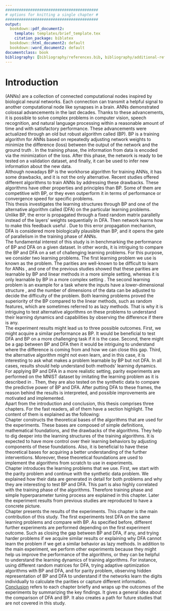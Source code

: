 ```yaml
---
#########################################
# options for knitting a single chapter #
#########################################
output:
  bookdown::pdf_document2:
    template: templates/brief_template.tex
    citation_package: biblatex
  bookdown::html_document2: default
  bookdown::word_document2: default
documentclass: book
bibliography: [bibliography/references.bib, bibliography/additional-references.bib]
---
```


# Introduction {.unnumbered}

```{=tex}
\adjustmtc
\markboth{Introduction}{}
```
\textbf{Artificial neural networks} (ANNs) are a collection of connected computational nodes inspired by biological neural networks. Each connection can transmit a helpful signal to another computational node like synapses in a brain. ANNs demonstrated colossal advancements in the last decades. Thanks to these advancements, it is possible to solve complex problems in computer vision, speech recognition, and natural language processing within a reasonable amount of time and with satisfactory performance. These advancements were actualized through an old but robust algorithm called \textbf{backpropagation} (BP). BP is a training algorithm for ANNs based on repeatedly adjusting network weights to minimize the difference (loss) between the output of the network and the ground truth \cite{Rumelhart:1986we}. In the training phase, the information from data is encoded via the minimization of the loss. After this phase, the network is ready to be tested on a validation dataset, and finally, it can be used to infer new information about the new data.  \
Although nowadays BP is the workhorse algorithm for training ANNs, it has some drawbacks, and it is not the only alternative. Recent studies offered different algorithms to train ANNs by addressing these drawbacks. These algorithms have other properties and principles than BP. Some of them are competitive with BP, or they even outperform it in terms of performance or convergence speed for specific problems. \
This thesis investigates the learning structures through BP and one of the alternative algorithm called \textbf{direct feedback alignment} (DFA) on the particular learning problems. Unlike BP, the error is propagated through a fixed random matrix parallelly instead of the layers' weights sequentially in DFA. Then network learns how to make this feedback useful \cite{nøkland2016direct}. Due to this error propagation mechanism, DFA is considered more biologically plausible than BP, and it opens the gate of parallelism in the training phase of ANNs.\
The fundamental interest of this study is in benchmarking the performance of BP and DFA on a given dataset. In other words, it is intriguing to compare the BP and DFA on a set of challenging learning problems. For this purpose, we consider two learning problems. The first learning problem we use is known as the \textbf{parity learning} problem. The parities are well-known to be difficult to learn for ANNs \cite{DBLP:journals/corr/abs-1807-06399}, and one of the previous studies showed that these parities are learnable by BP and linear methods in a more simple setting, whereas it is only learnable by BP in a more complex setting \cite{DBLP:journals/corr/abs-2002-07400}. The second learning problem is an example for a task where the inputs have a lower-dimensional structure \cite{chizat2020implicit}, and the number of dimensions of the data can be adjusted to decide the difficulty of the problem. Both learning problems proved the superiority of the BP compared to the linear methods, such as random features, which are sometimes referred to as lazy methods. That is why it is intriguing to test alternative algorithms on these problems to understand their learning dynamics and capabilities by observing the difference if there is any. \
The experiment results might lead us to three possible outcomes. First, we might acquire a similar performance as BP. It would be beneficial to test DFA and BP on a more challenging task if it is the case. Second, there might be a gap between BP and DFA then it would be intriguing to understand where the difference is coming from and how we can close this gap. Third, the alternative algorithm might not even learn, and in this case, it is interesting to ask what makes a problem learnable by BP but not DFA. In all cases, results should help understand both methods' learning dynamics. \
For applying BP and DFA in a more realistic setting, parity experiments are performed on the MNIST dataset by imitating the learning problem as it is described in \cite{DBLP:journals/corr/abs-2002-07400}. Then, they are also tested on the synthetic data to compare the predictive power of BP and DFA. After putting DFA to these frames, the reason behind the results is interpreted, and possible improvements are motivated and implemented. \
Apart from the introduction and conclusion, this thesis comprises three chapters. For the fast readers, all of them have a section highlight. The content of them is explained as the following: \
Chapter \ref{chap:chapter_1} constructs the theoretical bases of the algorithms that are used for the experiments. These bases are composed of simple definitions, mathematical foundations, and the drawbacks of the algorithms. They help to dig deeper into the learning structures of the training algorithms. It is expected to have more control over their learning behaviors by adjusting components of these foundations. Also, it is beneficial to have these theoretical bases for acquiring a better understanding of the further interventions. Moreover, these theoretical foundations are used to implement the algorithms from scratch to use in experiments.\
Chapter \ref{chap:chapter_2} introduces the learning problems that we use. First, we start with the parity problem and continue with the synthetic data problem. We explained how their data are generated in detail for both problems and why they are interesting to test BP and DFA. This part is also highly correlated with the training phase of the algorithms. Therefore training phase and simple hyperparameter tuning process are explained in this chapter. Later the experiment results from previous studies \cite{DBLP:journals/corr/abs-2002-07400, chizat2020implicit}  are reproduced to have a concrete picture. \
Chapter \ref{chap:chapter_3} presents the results of the experiments. This chapter is the main contribution of this study. The first experiments test DFA on the same learning problems and compare with BP. As specified before, different further experiments are performed depending on the first experiment outcome. Such as closing the gap between BP and DFA, if any, and trying harder problems if we acquire similar results or explaining why DFA cannot learn the problem if we get a similar behavior as lazy methods. In addition to the main experiment, we perform other experiments because they might help us improve the performance of the algorithms, or they can be helpful to understand the learning dynamics of training algorithms. For instance, using different random matrices for DFA, trying adaptive optimization algorithms with BP and DFA, and for parity problem, observing hidden representation of BP and DFA to understand if the networks learn the digits individually to calculate the parities or capture different information.\
[Conclusion](#conc) refers to each chapter briefly and wraps up the outcomes of the experiments by summarizing the key findings. It gives a general idea about the comparison of DFA and BP. It also creates a path for future studies that are not covered in this study.